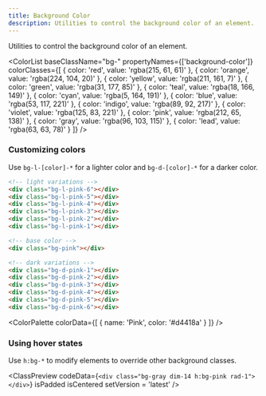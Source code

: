 ```yaml
---
title: Background Color
description: Utilities to control the background color of an element.
---
```



Utilities to control the background color of an element.

<ColorList 
  baseClassName="bg-" 
  propertyNames={['background-color']} 
  colorClasses={[
    { color: 'red', value: 'rgba(215, 61, 61)' },
    { color: 'orange', value: 'rgba(224, 104, 20)' },
    { color: 'yellow', value: 'rgba(211, 161, 7)' },
    { color: 'green', value: 'rgba(31, 177, 85)' },
    { color: 'teal', value: 'rgba(18, 166, 149)' },
    { color: 'cyan', value: 'rgba(5, 164, 191)' },
    { color: 'blue', value: 'rgba(53, 117, 221)' },
    { color: 'indigo', value: 'rgba(89, 92, 217)' },
    { color: 'violet', value: 'rgba(125, 83, 221)' },
    { color: 'pink', value: 'rgba(212, 65, 138)' },
    { color: 'gray', value: 'rgba(96, 103, 115)' },
    { color: 'lead', value: 'rgba(63, 63, 78)' }
  ]}
/>

### Customizing colors

Use `bg-l-[color]-*` for a lighter color and `bg-d-[color]-*` for a darker color.

```html
<!-- light variations -->
<div class="bg-l-pink-6"></div>
<div class="bg-l-pink-5"></div>
<div class="bg-l-pink-4"></div>
<div class="bg-l-pink-3"></div>
<div class="bg-l-pink-2"></div>
<div class="bg-l-pink-1"></div>

<!-- base color -->
<div class="bg-pink"></div>

<!-- dark variations -->
<div class="bg-d-pink-1"></div>
<div class="bg-d-pink-2"></div>
<div class="bg-d-pink-3"></div>
<div class="bg-d-pink-4"></div>
<div class="bg-d-pink-5"></div>
<div class="bg-d-pink-6"></div>
```

<ColorPalette
  colorData={[
    {
      name: 'Pink',
      color: '#d4418a'
    }
  ]}
/>

### Using hover states

Use `h:bg-*` to modify elements to override other background classes.

<ClassPreview
  codeData={`<div class="bg-gray dim-14 h:bg-pink rad-1"></div>`}
  isPadded
  isCentered
  setVersion = 'latest'
/>